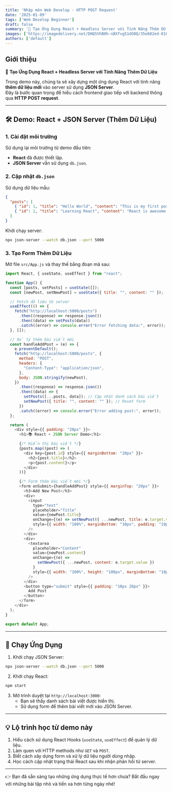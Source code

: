```yaml
---
title: 'Nhập môn Web Develop - HTTP POST Request'
date: '2025-01-09'
tags: ['Web Develop Beginner']
draft: false
summary: '🚀 Tạo Ứng Dụng React + Headless Server với Tính Năng Thêm Dữ Liệu.'
images: ['https://imagedelivery.net/DHQSVhB0h-nBXfvg51dO8Q/35e682ed-0105-4c8b-dad9-fc04c6efa000/public']
authors: ['default']
---
```


## Giới thiệu 

🚀 **Tạo Ứng Dụng React + Headless Server với Tính Năng Thêm Dữ Liệu**

Trong demo này, chúng ta sẽ xây dựng một ứng dụng React với tính năng **thêm dữ liệu mới** vào server sử dụng **JSON Server**.  
Đây là bước quan trọng để hiểu cách frontend giao tiếp với backend thông qua **HTTP POST request**.  

---

<TOCInline toc={props.toc} exclude="Introduction" />

## 🛠️ Demo: React + JSON Server (Thêm Dữ Liệu)

### 1. Cài đặt môi trường  
Sử dụng lại môi trường từ demo đầu tiên:
- **React** đã được thiết lập.  
- **JSON Server** vẫn sử dụng `db.json`.

### 2. Cập nhật `db.json`  
Sử dụng dữ liệu mẫu:
```json:db.json
{
  "posts": [
    { "id": 1, "title": "Hello World", "content": "This is my first post!" },
    { "id": 2, "title": "Learning React", "content": "React is awesome!" }
  ]
}
```

Khởi chạy server:
```bash
npx json-server --watch db.json --port 5000
```

### 3. Tạo Form Thêm Dữ Liệu
Mở file `src/App.js` và thay thế bằng đoạn mã sau:
```javascript:src/App.js
import React, { useState, useEffect } from "react";

function App() {
  const [posts, setPosts] = useState([]);
  const [newPost, setNewPost] = useState({ title: "", content: "" });

  // Fetch dữ liệu từ server
  useEffect(() => {
    fetch("http://localhost:5000/posts")
      .then((response) => response.json())
      .then((data) => setPosts(data))
      .catch((error) => console.error("Error fetching data:", error));
  }, []);

  // Xử lý thêm bài viết mới
  const handleAddPost = (e) => {
    e.preventDefault();
    fetch("http://localhost:5000/posts", {
      method: "POST",
      headers: {
        "Content-Type": "application/json",
      },
      body: JSON.stringify(newPost),
    })
      .then((response) => response.json())
      .then((data) => {
        setPosts([...posts, data]); // Cập nhật danh sách bài viết
        setNewPost({ title: "", content: "" }); // Reset form
      })
      .catch((error) => console.error("Error adding post:", error));
  };

  return (
    <div style={{ padding: "20px" }}>
      <h1>📚 React + JSON Server Demo</h1>

      {/* Hiển thị bài viết */}
      {posts.map((post) => (
        <div key={post.id} style={{ marginBottom: "20px" }}>
          <h2>{post.title}</h2>
          <p>{post.content}</p>
        </div>
      ))}

      {/* Form thêm bài viết mới */}
      <form onSubmit={handleAddPost} style={{ marginTop: "20px" }}>
        <h3>Add New Post</h3>
        <div>
          <input
            type="text"
            placeholder="Title"
            value={newPost.title}
            onChange={(e) => setNewPost({ ...newPost, title: e.target.value })}
            style={{ width: "100%", marginBottom: "10px", padding: "10px" }}
          />
        </div>
        <div>
          <textarea
            placeholder="Content"
            value={newPost.content}
            onChange={(e) =>
              setNewPost({ ...newPost, content: e.target.value })
            }
            style={{ width: "100%", height: "100px", marginBottom: "10px", padding: "10px" }}
          />
        </div>
        <button type="submit" style={{ padding: "10px 20px" }}>
          Add Post
        </button>
      </form>
    </div>
  );
}

export default App;
```

---

## 🌟 Chạy Ứng Dụng
1. Khởi chạy JSON Server:
```bash
npx json-server --watch db.json --port 5000
```
2. Khởi chạy React:
```bash
npm start
```
3. Mở trình duyệt tại `http://localhost:3000`:
    * Bạn sẽ thấy danh sách bài viết được hiển thị.
    * Sử dụng form để thêm bài viết mới vào JSON Server.

---

## 💡 Lộ trình học từ demo này
1. Hiểu cách sử dụng React Hooks (`useState`, `useEffect`) để quản lý dữ liệu.
2. Làm quen với HTTP methods như `GET` và `POST`.
3. Biết cách xây dựng form và xử lý dữ liệu người dùng nhập.
4. Học cách cập nhật trạng thái React sau khi nhận phản hồi từ server.

---

👉 Bạn đã sẵn sàng tạo những ứng dụng thực tế hơn chưa? Bắt đầu ngay với những bài tập nhỏ và tiến xa hơn từng ngày nhé!